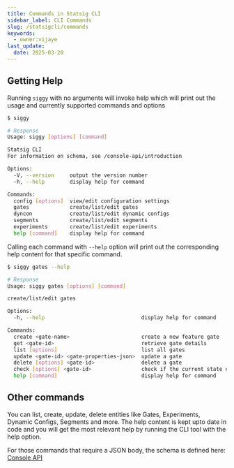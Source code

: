 ```yaml
---
title: Commands in Statsig CLI
sidebar_label: CLI Commands
slug: /statsigcli/commands
keywords:
  - owner:vijaye
last_update:
  date: 2025-03-20
---
```


## Getting Help

Running `siggy` with no arguments will invoke help which will print out the usage and currently supported commands and options

``` bash
$ siggy

# Response
Usage: siggy [options] [command]

Statsig CLI
For information on schema, see /console-api/introduction

Options:
  -V, --version     output the version number
  -h, --help        display help for command

Commands:
  config [options]  view/edit configuration settings
  gates             create/list/edit gates
  dyncon            create/list/edit dynamic configs
  segments          create/list/edit segments
  experiments       create/list/edit experiments
  help [command]    display help for command
```

Calling each command with `--help` option will print out the corresponding help content for that specific command.

``` bash
$ siggy gates --help

# Response
Usage: siggy gates [options] [command]

create/list/edit gates

Options:
  -h, --help                               display help for command

Commands:
  create <gate-name>                       create a new feature gate
  get <gate-id>                            retrieve gate details
  list [options]                           list all gates
  update <gate-id> <gate-properties-json>  update a gate
  delete [options] <gate-id>               delete a gate
  check [options] <gate-id>                check if the current state of the gate for a user
  help [command]                           display help for command
```

## Other commands

You can list, create, update, delete entities like Gates, Experiments, Dynamic Configs, Segments and more.  The help content is kept upto date in code and you will get the most relevant help by running the CLI tool with the help option.

For those commands that require a JSON body, the schema is defined here: [Console API](/console-api/introduction)

